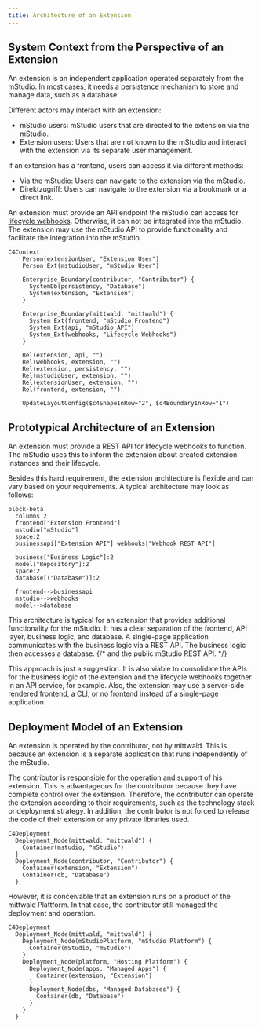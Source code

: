 ```yaml
---
title: Architecture of an Extension
---
```


## System Context from the Perspective of an Extension

An extension is an independent application operated separately from the mStudio.
In most cases, it needs a persistence mechanism to store and manage data, such as a database.

Different actors may interact with an extension:

- mStudio users: mStudio users that are directed to the extension via the mStudio.
- Extension users: Users that are not known to the mStudio and interact with the extension via its separate user management.

If an extension has a frontend, users can access it via different methods:

- Via the mStudio: Users can navigate to the extension via the mStudio.
- Direktzugriff: Users can navigate to the extension via a bookmark or a direct link.

An extension must provide an API endpoint the mStudio can access for [lifecycle webhooks](../concepts/lifecycle-webhooks).
Otherwise, it can not be integrated into the mStudio.
The extension may use the mStudio API to provide functionality and facilitate the integration into the mStudio.

```mermaid
C4Context
    Person(extensionUser, "Extension User")
    Person_Ext(mstudioUser, "mStudio User")

    Enterprise_Boundary(contributor, "Contributor") {
      SystemDb(persistency, "Database")
      System(extension, "Extension")
    }

    Enterprise_Boundary(mittwald, "mittwald") {
      System_Ext(frontend, "mStudio Frontend")
      System_Ext(api, "mStudio API")
      System_Ext(webhooks, "Lifecycle Webhooks")
    }

    Rel(extension, api, "")
    Rel(webhooks, extension, "")
    Rel(extension, persistency, "")
    Rel(mstudioUser, extension, "")
    Rel(extensionUser, extension, "")
    Rel(frontend, extension, "")

    UpdateLayoutConfig($c4ShapeInRow="2", $c4BoundaryInRow="1")
```

## Prototypical Architecture of an Extension

An extension must provide a REST API for lifecycle webhooks to function.
The mStudio uses this to inform the extension about created extension instances and their lifecycle.

Besides this hard requirement, the extension architecture is flexible and can vary based on your requirements.
A typical architecture may look as follows:

```mermaid
block-beta
  columns 2
  frontend["Extension Frontend"]
  mstudio["mStudio"]
  space:2
  businessapi["Extension API"] webhooks["Webhook REST API"]

  business["Business Logic"]:2
  model["Repository"]:2
  space:2
  database[("Database")]:2

  frontend-->businessapi
  mstudio-->webhooks
  model-->database
```

This architecture is typical for an extension that provides additional functionality for the mStudio.
It has a clear separation of the frontend, API layer, business logic, and database.
A single-page application communicates with the business logic via a REST API.
The business logic then accesses a database.
{/* and the public mStudio REST API. */}

This approach is just a suggestion.
It is also viable to consolidate the APIs for the business logic of the extension and the lifecycle webhooks together in an API service, for example.
Also, the extension may use a server-side rendered frontend, a CLI, or no frontend instead of a single-page application.

## Deployment Model of an Extension

An extension is operated by the contributor, not by mittwald.
This is because an extension is a separate application that runs independently of the mStudio.

The contributor is responsible for the operation and support of his extension.
This is advantageous for the contributor because they have complete control over the extension.
Therefore, the contributor can operate the extension according to their requirements, such as the technology stack or deployment strategy.
In addition, the contributor is not forced to release the code of their extension or any private libraries used.

```mermaid
C4Deployment
  Deployment_Node(mittwald, "mittwald") {
    Container(mstudio, "mStudio")
  }
  Deployment_Node(contributor, "Contributor") {
    Container(extension, "Extension")
    Container(db, "Database")
  }
```

However, it is conceivable that an extension runs on a product of the mittwald Plattform.
In that case, the contributor still managed the deployment and operation.

```mermaid
C4Deployment
  Deployment_Node(mittwald, "mittwald") {
    Deployment_Node(mStudioPlatform, "mStudio Platform") {
      Container(mStudio, "mStudio")
    }
    Deployment_Node(platform, "Hosting Platform") {
      Deployment_Node(apps, "Managed Apps") {
        Container(extension, "Extension")
      }
      Deployment_Node(dbs, "Managed Databases") {
        Container(db, "Database")
      }
    }
  }
```

